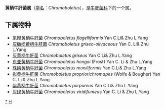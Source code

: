{{Automatic Taxobox
| taxon = Chromoboletus
| authority = [[李艳春|Yan C. Li]] & [[杨祝良|Zhu L. Yang]]
}}

'''黄柄牛肝菌属'''（[[学名|学名]]：''Chromoboletus''），是[[牛肝菌科|牛肝菌科]]下的一个属。

==下属物种==
* [[尾鞭黄柄牛肝菌|尾鞭黄柄牛肝菌]] ''Chromoboletus flagelliformis'' Yan C.Li& Zhu L.Yang
* [[灰橄榄黄柄牛肝菌|灰橄榄黄柄牛肝菌]] ''Chromoboletus griseo-olivaceous'' Yan C. Li& Zhu L.Yang
* [[灰黄柄牛肝菌|灰黄柄牛肝菌]] ''Chromoboletus griseus'' Yan C.Li& Zhu L.Yang
* [[东亚黄柄牛肝菌|东亚黄柄牛肝菌]] ''Chromoboletus hongoi'' (Frost) Yan C. Li & Zhu L.Yang
* [[珠鳞黄柄牛肝菌|珠鳞黄柄牛肝菌]] ''Chromoboletus moniliformis'' Yan C.Li& Zhu L.Yang
* [[拟黄柄牛肝菌|拟黄柄牛肝菌]] ''Chromoboletus propriorichromapes'' (Wolfe & Bougher) Yan C. Li & Zhu L.Yang
* [[紫黄柄牛肝菌|紫黄柄牛肝菌]] ''Chromoboletus purpureus'' Yan C.Li& Zhu L.Yang
* [[灰绿黄柄牛肝菌|灰绿黄柄牛肝菌]] ''Chromoboletus viridifumeus'' Yan C. Li & Zhu L.Yang

{{taxonbar}}
[[Category:_黄柄牛肝菌属|*]]
[[Category:_牛肝菌科|H]]